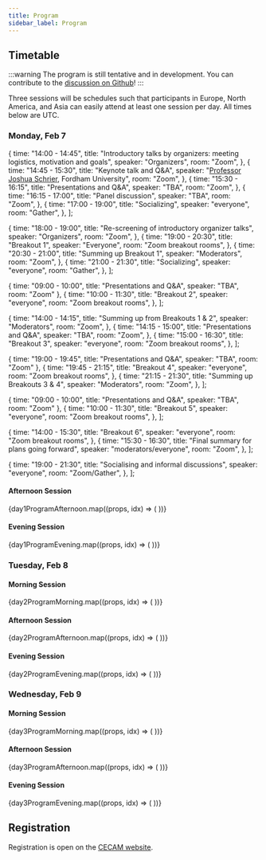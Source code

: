 ```yaml
---
title: Program
sidebar_label: Program
---
```



## Timetable

:::warning
The program is still tentative and in development. You can contribute to the [discussion on Github](https://github.com/MADICES/MADICES-2022)!
:::

Three sessions will be schedules such that participants in Europe, North America, and Asia can easily attend at least one session per day. All times below are UTC.

### Monday, Feb 7

  {
    time: "14:00 - 14:45",
    title: "Introductory talks by organizers: meeting logistics, motivation and goals",
    speaker: "Organizers",
    room: "Zoom",
  },
  {
    time: "14:45 - 15:30",
    title: "Keynote talk and Q&A",
    speaker: "<a href='https://www.fordham.edu/info/28651/joshua_schrier'>Professor Joshua Schrier</a>, Fordham University",
    room: "Zoom",
  },
  {
    time: "15:30 - 16:15",
    title: "Presentations and Q&A",
    speaker: "TBA",
    room: "Zoom",
  },
  {
    time: "16:15 - 17:00",
    title: "Panel discussion",
    speaker: "TBA",
    room: "Zoom",
  },
  {
    time: "17:00 - 19:00",
    title: "Socializing",
    speaker: "everyone",
    room: "Gather",
  },
];

  {
    time: "18:00 - 19:00",
    title: "Re-screening of introductory organizer talks",
    speaker: "Organizers",
    room: "Zoom",
  },
  {
    time: "19:00 - 20:30",
    title: "Breakout 1",
    speaker: "Everyone",
    room: "Zoom breakout rooms",
  },
  {
    time: "20:30 - 21:00",
    title: "Summing up Breakout 1",
    speaker: "Moderators",
    room: "Zoom",
  },
  {
    time: "21:00 - 21:30",
    title: "Socializing",
    speaker: "everyone",
    room: "Gather",
  },
];

  { time: "09:00 - 10:00", title: "Presentations and Q&A", speaker: "TBA", room: "Zoom" },
  {
    time: "10:00 - 11:30",
    title: "Breakout 2",
    speaker: "everyone",
    room: "Zoom breakout rooms",
  },
];

  {
    time: "14:00 - 14:15",
    title: "Summing up from Breakouts 1 & 2",
    speaker: "Moderators",
    room: "Zoom",
  },
  {
    time: "14:15 - 15:00",
    title: "Presentations and Q&A",
    speaker: "TBA",
    room: "Zoom",
  },
  {
    time: "15:00 - 16:30",
    title: "Breakout 3",
    speaker: "everyone",
    room: "Zoom breakout rooms",
  },
];

  { time: "19:00 - 19:45", title: "Presentations and Q&A", speaker: "TBA", room: "Zoom" },
  {
    time: "19:45 - 21:15",
    title: "Breakout 4",
    speaker: "everyone",
    room: "Zoom breakout rooms",
  },
  {
    time: "21:15 - 21:30",
    title: "Summing up Breakouts 3 & 4",
    speaker: "Moderators",
    room: "Zoom",
  },
];

  { time: "09:00 - 10:00", title: "Presentations and Q&A", speaker: "TBA", room: "Zoom" },
  {
    time: "10:00 - 11:30",
    title: "Breakout 5",
    speaker: "everyone",
    room: "Zoom breakout rooms",
  },
];

  {
    time: "14:00 - 15:30",
    title: "Breakout 6",
    speaker: "everyone",
    room: "Zoom breakout rooms",
  },
  {
    time: "15:30 - 16:30",
    title: "Final summary for plans going forward",
    speaker: "moderators/everyone",
    room: "Zoom",
  },
];

  {
    time: "19:00 - 21:30",
    title: "Socialising and informal discussions",
    speaker: "everyone",
    room: "Zoom/Gather",
  },
];

#### Afternoon Session

<div className="container">
  <div>
    {day1ProgramAfternoon.map((props, idx) => (
      <EventCard key={idx} {...props} />
    ))}
  </div>
</div>

#### Evening Session

<div className="container">
  <div>
    {day1ProgramEvening.map((props, idx) => (
      <EventCard key={idx} {...props} />
    ))}
  </div>
</div>

### Tuesday, Feb 8

#### Morning Session

<div className="container">
  <div>
    {day2ProgramMorning.map((props, idx) => (
      <EventCard key={idx} {...props} />
    ))}
  </div>
</div>

#### Afternoon Session

<div className="container">
  <div>
    {day2ProgramAfternoon.map((props, idx) => (
      <EventCard key={idx} {...props} />
    ))}
  </div>
</div>

#### Evening Session

<div className="container">
  <div>
    {day2ProgramEvening.map((props, idx) => (
      <EventCard key={idx} {...props} />
    ))}
  </div>
</div>

### Wednesday, Feb 9

#### Morning Session

<div className="container">
  <div>
    {day3ProgramMorning.map((props, idx) => (
      <EventCard key={idx} {...props} />
    ))}
  </div>
</div>

#### Afternoon Session

<div className="container">
  <div>
    {day3ProgramAfternoon.map((props, idx) => (
      <EventCard key={idx} {...props} />
    ))}
  </div>
</div>

#### Evening Session

<div className="container">
  <div>
    {day3ProgramEvening.map((props, idx) => (
      <EventCard key={idx} {...props} />
    ))}
  </div>
</div>

## Registration

Registration is open on the [CECAM website](https://www.cecam.org/workshop-details/1165).
